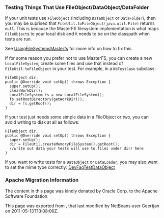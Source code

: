 <!--

    Licensed to the Apache Software Foundation (ASF) under one
    or more contributor license agreements.  See the NOTICE file
    distributed with this work for additional information
    regarding copyright ownership.  The ASF licenses this file
    to you under the Apache License, Version 2.0 (the
    "License"); you may not use this file except in compliance
    with the License.  You may obtain a copy of the License at

      http://www.apache.org/licenses/LICENSE-2.0

    Unless required by applicable law or agreed to in writing,
    software distributed under the License is distributed on an
    "AS IS" BASIS, WITHOUT WARRANTIES OR CONDITIONS OF ANY
    KIND, either express or implied.  See the License for the
    specific language governing permissions and limitations
    under the License.

-->

===Testing Things That Use FileObject/DataObject/DataFolder===

If your unit tests use <tt>FileObject</tt> (including <tt>DataObject</tt> or <tt>DataFolder</tt>), then you may be suprised that <tt>FileUtil.toFileObject(java.util.File)</tt> returns <tt>null</tt>. This is because the MasterFS filesystem implementation is what maps <tt>FileObject</tt>s to your local disk and it needs to be on the classpath when tests are run.

See [[UsingFileSystemsMasterfs | UsingFileSystemsMasterfs]] for more info on how to fix this.

If for some reason you prefer not to use MasterFS, you can create a new <tt>LocalFileSystem</tt>, create some files and use that instead of <tt>FileUtil.toFileObject</tt> in your test.  For example, in a <tt>NbTestCase</tt> subclass:

<pre>
FileObject dir;
public @Override void setUp() throws Exception {
  super.setUp();
  clearWorkDir();
  LocalFileSystem fs = new LocalFileSystem();
  fs.setRootDirectory(getWorkDir());
  dir = fs.getRoot();
}
</pre>

If your test just needs some simple data in a FileObject or two, you can avoid writing to disk at all as follows:
<pre>
FileObject dir;
public @Override void setUp() throws Exception {
  super.setUp();
  dir = FileUtil.createMemoryFileSystem().getRoot();
  //write out data your tests will use to files under dir/ here
}
</pre>

If you want to write tests for a <tt>DataObject</tt> or <tt>DataLoader</tt>, you may also want to set the mime type correctly: [[DevFaqTestDataObject | DevFaqTestDataObject]]

===Apache Migration Information===

The content in this page was kindly donated by Oracle Corp. to the
Apache Software Foundation.

This page was exported from , 
that last modified by NetBeans user Geertjan 
on 2011-05-13T13:08:00Z.


